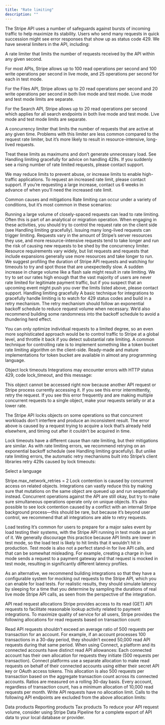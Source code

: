 ```yaml
---
title: "Rate limiting"
description: ""
---
```


The Stripe API uses a number of safeguards against bursts of incoming traffic to help maximize its stability. Users who send many requests in quick succession might see error responses that show up as status code 429. We have several limiters in the API, including:

A rate limiter that limits the number of requests received by the API within any given second.

For most APIs, Stripe allows up to 100 read operations per second and 100 write operations per second in live mode, and 25 operations per second for each in test mode.

For the Files API, Stripe allows up to 20 read operations per second and 20 write operations per second in both live mode and test mode. Live mode and test mode limits are separate.

For the Search API, Stripe allows up to 20 read operations per second which applies for all search endpoints in both live mode and test mode. Live mode and test mode limits are separate.

A concurrency limiter that limits the number of requests that are active at any given time. Problems with this limiter are less common compared to the request rate limiter, but it’s more likely to result in resource-intensive, long-lived requests.

Treat these limits as maximums and don’t generate unnecessary load. See Handling limiting gracefully for advice on handling 429s. If you suddenly see a rising number of rate limited requests, please contact support.

We may reduce limits to prevent abuse, or increase limits to enable high-traffic applications. To request an increased rate limit, please contact support. If you’re requesting a large increase, contact us 6 weeks in advance of when you’ll need the increased rate limit.

Common causes and mitigations
Rate limiting can occur under a variety of conditions, but it’s most common in these scenarios:

Running a large volume of closely-spaced requests can lead to rate limiting. Often this is part of an analytical or migration operation. When engaging in these activities, you should try to control the request rate on the client side (see Handling limiting gracefully).
Issuing many long-lived requests can trigger limiting. Requests vary in the amount of Stripe’s server resources they use, and more resource-intensive requests tend to take longer and run the risk of causing new requests to be shed by the concurrency limiter. Resource requirements vary widely, but list requests and requests that include expansions generally use more resources and take longer to run. We suggest profiling the duration of Stripe API requests and watching for timeouts to try and spot those that are unexpectedly slow.
A sudden increase in charge volume like a flash sale might result in rate limiting. We try to set our rates high enough that the vast majority of users are never rate limited for legitimate payment traffic, but if you suspect that an upcoming event might push you over the limits listed above, please contact support.
Handling limiting gracefully
A basic technique for integrations to gracefully handle limiting is to watch for 429 status codes and build in a retry mechanism. The retry mechanism should follow an exponential backoff schedule to reduce request volume when necessary. We’d also recommend building some randomness into the backoff schedule to avoid a thundering herd effect.

You can only optimize individual requests to a limited degree, so an even more sophisticated approach would be to control traffic to Stripe at a global level, and throttle it back if you detect substantial rate limiting. A common technique for controlling rate is to implement something like a token bucket rate limiting algorithm on the client-side. Ready-made and mature implementations for token bucket are available in almost any programming language.

Object lock timeouts
Integrations may encounter errors with HTTP status 429, code lock_timeout, and this message:

This object cannot be accessed right now because another API request or Stripe process currently accessing it. If you see this error intermittently, retry the request. If you see this error frequently and are making multiple concurrent requests to a single object, make your requests serially or at a lower rate.

The Stripe API locks objects on some operations so that concurrent workloads don’t interfere and produce an inconsistent result. The error above is caused by a request trying to acquire a lock that’s already held elsewhere, and timing out after it couldn’t be acquired in time.

Lock timeouts have a different cause than rate limiting, but their mitigations are similar. As with rate limiting errors, we recommend retrying on an exponential backoff schedule (see Handling limiting gracefully). But unlike rate limiting errors, the automatic retry mechanisms built into Stripe’s client libraries retry 429s caused by lock timeouts:

Select a language


Stripe.max_network_retries = 2
Lock contention is caused by concurrent access on related objects. Integrations can vastly reduce this by making sure that mutations on the same object are queued up and run sequentially instead. Concurrent operations against the API are still okay, but try to make sure simultaneous operations operate only on unique objects. It’s also possible to see lock contention caused by a conflict with an internal Stripe background process—this should be rare, but because it’s beyond user control, we recommend that all integrations are able to retry requests.

Load testing
It’s common for users to prepare for a major sales event by load testing their systems, with the Stripe API running in test mode as part of it. We generally discourage this practice because API limits are lower in test mode, so the load test is likely to hit limits that it wouldn’t hit in production. Test mode is also not a perfect stand-in for live API calls, and that can be somewhat misleading. For example, creating a charge in live mode sends a request to a payment gateway and that request is mocked in test mode, resulting in significantly different latency profiles.

As an alternative, we recommend building integrations so that they have a configurable system for mocking out requests to the Stripe API, which you can enable for load tests. For realistic results, they should simulate latency by sleeping for a time that you determine by sampling the durations of real live mode Stripe API calls, as seen from the perspective of the integration.

API read request allocations
Stripe provides access to its read (GET) API requests to facilitate reasonable lookup activity related to payment integrations. To maximize quality of service for all users, Stripe provides the following allocations for read requests based on transaction count:

Read API requests shouldn’t exceed an average ratio of 500 requests per transaction for an account. For example, if an account processes 100 transactions in a 30-day period, they shouldn’t exceed 50,000 read API requests during that same period.
When using Connect, a platform and its connected accounts have distinct read API allowances:
Each connected account has their own allocation for requests they initiate (500 requests per transaction).
Connect platforms use a separate allocation to make read requests on behalf of their connected accounts using either their secret API key or OAuth access tokens. This allocation is also 500 requests per transaction based on the aggregate transaction count across its connected accounts.
Ratios are measured on a rolling 30-day basis.
Every account, regardless of transaction count, has a minimum allocation of 10,000 read requests per month.
Write API requests have no allocation limit.
Calls to the following API endpoints are excluded from the above allocation limits:

Data products
Reporting products
Tax products
To reduce your API request volume, consider using Stripe Data Pipeline for a complete export of API data to your local database or provider.